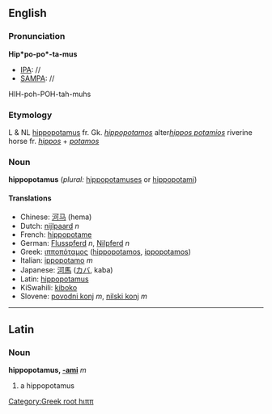 ==English==
===Pronunciation===

'''Hip*po-po*-ta-mus'''
*[[IPA]]: //
*[[SAMPA]]: //
HIH-poh-POH-tah-muhs
===Etymology===

L & NL [[hippopotamus]] fr. Gk. ''[[hippopotamos]]'' alter''[[hippos potamios]]'' riverine horse fr. ''[[hippos]]'' + ''[[potamos]]''
===Noun===
'''hippopotamus''' (''plural:'' [[hippopotamuses]] or [[hippopotami]])

====Translations====
*Chinese: [[河马]] (hema)
*Dutch: [[nijlpaard]] ''n''
*French: [[hippopotame]]
*German: [[Flusspferd]] ''n'', [[Nilpferd]] ''n''
*Greek: [[ιπποπόταμος]] ([[hippopotamos]], [[ippopotamos]])
*Italian: [[ippopotamo]] ''m''
*Japanese: [[河馬]] ([[カバ]], kaba)
*Latin: [[hippopotamus]]
*KiSwahili: [[kiboko]]
*Slovene: [[povodni konj]] ''m'', [[nilski konj]] ''m''
----

==Latin==
===Noun===
'''hippopotamus, [[Wiktionary Appendix:Latin second declension|-ami]]''' ''m''

#a hippopotamus

[[Category:Greek root hιππ]]